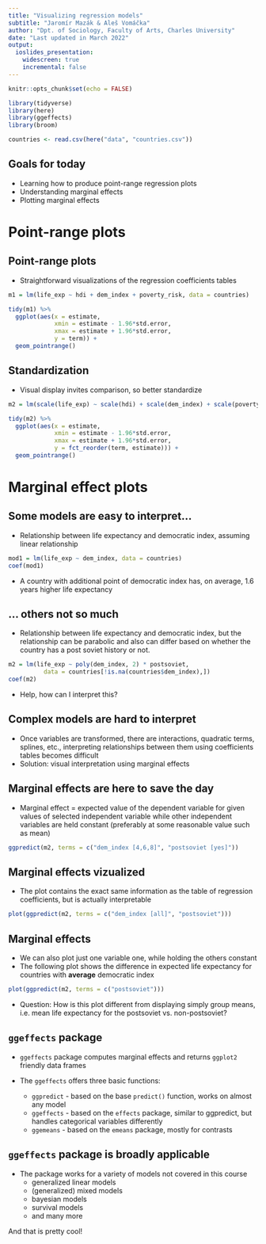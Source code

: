 ```yaml
---
title: "Visualizing regression models"
subtitle: "Jaromír Mazák & Aleš Vomáčka"
author: "Dpt. of Sociology, Faculty of Arts, Charles University"
date: "Last updated in March 2022"
output:
  ioslides_presentation:
    widescreen: true
    incremental: false
---
```


```r
knitr::opts_chunk$set(echo = FALSE)

library(tidyverse)
library(here)
library(ggeffects)
library(broom)

countries <- read.csv(here("data", "countries.csv"))
```

## Goals for today

- Learning how to produce point-range regression plots
- Understanding marginal effects 
- Plotting marginal effects

# Point-range plots

## Point-range plots

- Straightforward visualizations of the regression coefficients tables

```r
m1 = lm(life_exp ~ hdi + dem_index + poverty_risk, data = countries)

tidy(m1) %>% 
  ggplot(aes(x = estimate, 
             xmin = estimate - 1.96*std.error, 
             xmax = estimate + 1.96*std.error,
             y = term)) +
  geom_pointrange()
```

## Standardization

- Visual display invites comparison, so better standardize

```r

m2 = lm(scale(life_exp) ~ scale(hdi) + scale(dem_index) + scale(poverty_risk), data = countries)

tidy(m2) %>% 
  ggplot(aes(x = estimate, 
             xmin = estimate - 1.96*std.error, 
             xmax = estimate + 1.96*std.error,
             y = fct_reorder(term, estimate))) +
  geom_pointrange()
```

# Marginal effect plots


## Some models are easy to interpret...

- Relationship between life expectancy and democratic index, assuming linear relationship

```r
mod1 = lm(life_exp ~ dem_index, data = countries)
coef(mod1)
```

- A country with additional point of democratic index has, on average, 1.6 years higher life expectancy

## ... others not so much

- Relationship between life expectancy and democratic index, but the relationship can be parabolic and also can differ based on whether the country has a post soviet history or not.

```r

m2 = lm(life_exp ~ poly(dem_index, 2) * postsoviet,
          data = countries[!is.na(countries$dem_index),])
coef(m2)
```

- Help, how can I interpret this?

## Complex models are hard to interpret 

- Once variables are transformed, there are interactions, quadratic terms, splines, etc., interpreting relationships between them using coefficients tables becomes difficult
- Solution: visual interpretation using marginal effects

## Marginal effects are here to save the day

- Marginal effect = expected value of the dependent variable for given values of selected independent variable while other independent variables are held constant (preferably at some reasonable value such as mean)

```r
ggpredict(m2, terms = c("dem_index [4,6,8]", "postsoviet [yes]"))
```

## Marginal effects vizualized

- The plot contains the exact same information as the table of regression coefficients, but is actually interpretable

```r
plot(ggpredict(m2, terms = c("dem_index [all]", "postsoviet")))
```


## Marginal effects

- We can also plot just one variable one, while holding the others constant
- The following plot shows the difference in expected life expectancy for countries with **average** democratic index

```r
plot(ggpredict(m2, terms = c("postsoviet")))
```

- Question: How is this plot different from displaying simply group means, i.e. mean life expectancy for the postsoviet vs. non-postsoviet?
  
## `ggeffects` package

- `ggeffects` package computes marginal effects and returns `ggplot2` friendly data frames

- The `ggeffects` offers three basic functions:

  - `ggpredict` - based on the base `predict()` function, works on almost any model
  - `ggeffects` - based on the `effects` package, similar to ggpredict, but handles categorical variables differently
  - `ggemeans` - based on the `emeans` package, mostly for contrasts


## `ggeffects` package is broadly applicable

- The package works for a variety of models not covered in this course
  - generalized linear models
  - (generalized) mixed models
  - bayesian models
  - survival models
  - and many more

And that is pretty cool!
  


